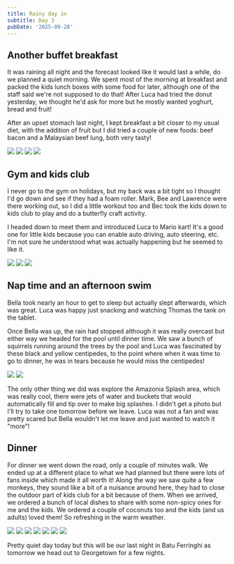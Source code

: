 ```yaml
---
title: Rainy day in
subtitle: Day 3
pubDate: '2025-09-28'
---
```



## Another buffet breakfast

It was raining all night and the forecast looked like it would last a while, do we planned a quiet morning. We spent most of the morning at breakfast and packed the kids lunch boxes with some food for later, although one of the staff said we're not supposed to do that! After Luca had tried the donut yesterday, we thought he'd ask for more but he mostly wanted yoghurt, bread and fruit!

After an upset stomach last night, I kept breakfast a bit closer to my usual diet, with the addition of fruit but I did tried a couple of new foods: beef bacon and a Malaysian beef lung, both very tasty!

<Grid>
  <Img src="2025-malaysia/lrdf13jzz7fxmnlknn1w.jpg" />

  <Img src="2025-malaysia/vt10kqk2nhwtiuf9ht2k.jpg" />

  <Img src="2025-malaysia/ocjwhlazrvspiwcglsxy.jpg" />

  <Img src="2025-malaysia/tr25kmz8knd5ed38qdiq.jpg" />
</Grid>

## Gym and kids club

I never go to the gym on holidays, but my back was a bit tight so I thought I'd go down and see if they had a foam roller. Mark, Bee and Lawrence were there working out, so I did a little workout too and Bec took the kids down to kids club to play and do a butterfly craft activity.

I headed down to meet them and introduced Luca to Mario kart! It's a good one for little kids because you can enable auto driving, auto steering, etc. I'm not sure he understood what was actually happening but he seemed to like it.

<Grid>
  <Img src="2025-malaysia/mh43ijzfficzq6hi8rov.jpg" />

  <Img src="2025-malaysia/xui5y0kvofbrna04vf3h.jpg" />

  <Img src="2025-malaysia/tmekjrqu9cx6l8oobqs3.jpg" />
</Grid>

## Nap time and an afternoon swim

Bella took nearly an hour to get to sleep but actually slept afterwards, which was great. Luca was happy just snacking and watching Thomas the tank on the tablet.

Once Bella was up, the rain had stopped although it was really overcast but either way we headed for the pool until dinner time. We saw a bunch of squirrels running around the trees by the pool and Luca was fascinated by these black and yellow centipedes, to the point where when it was time to go to dinner, he was in tears because he would miss the centipedes!

<Grid>
  <Img src="2025-malaysia/v4mjatsnoxihrgxsmy33.jpg" />

  <Img src="2025-malaysia/vqtli89sjzqafegamdw0.jpg" />
</Grid>

The only other thing we did was explore the Amazonia Splash area, which was really cool, there were jets of water and buckets that would automatically fill and tip over to make big splashes. I didn't get a photo but I'll try to take one tomorrow before we leave. Luca was not a fan and was pretty scared but Bella wouldn't let me leave and just wanted to watch it "more"!

## Dinner

For dinner we went down the road, only a couple of minutes walk. We ended up at a different place to what we had planned but there were lots of fans inside which made it all worth it! Along the way we saw quite a few monkeys, they sound like a bit of a nuisance around here, they had to close the outdoor part of kids club for a bit because of them. When we arrived, we ordered a bunch of local dishes to share with some non-spicy ones for me and the kids. We ordered a couple of coconuts too and the kids (and us adults) loved them! So refreshing in the warm weather.

<Grid>
  <Img src="2025-malaysia/nzfjzualkzzbeazfhxwm.jpg" />

  <Img src="2025-malaysia/lrpfasfiaqprfqkwnx6s.jpg" />

  <Img src="2025-malaysia/bculwiondrsvq3w11lyi.jpg" />

  <Img src="2025-malaysia/z2co7eloeoj9igawzuje.jpg" />

  <Img src="2025-malaysia/y3z1jzyby3f2iqfoa4yq.jpg" />

  <Img src="2025-malaysia/pxhcszvgfctmaivursox.jpg" />

  <Img src="2025-malaysia/qp4rneo9lwzae0jvyjiw.jpg" />
</Grid>

Pretty quiet day today but this will be our last night in Batu Ferringhi as tomorrow we head out to Georgetown for a few nights.

